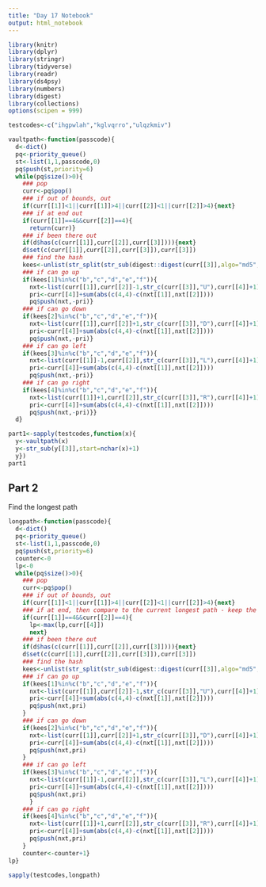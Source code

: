 ```yaml
---
title: "Day 17 Notebook"
output: html_notebook
---
```


```r
library(knitr)
library(dplyr)
library(stringr)
library(tidyverse)
library(readr)
library(ds4psy)
library(numbers)
library(digest)
library(collections)
options(scipen = 999)
```

```r
testcodes<-c("ihgpwlah","kglvqrro","ulqzkmiv")
```


```r
vaultpath<-function(passcode){
  d<-dict()
  pq<-priority_queue()
  st<-list(1,1,passcode,0)
  pq$push(st,priority=6)
  while(pq$size()>0){
    ### pop
    curr<-pq$pop()
    ### if out of bounds, out
    if(curr[[1]]<1||curr[[1]]>4||curr[[2]]<1||curr[[2]]>4){next}
    ### if at end out
    if(curr[[1]]==4&&curr[[2]]==4){
      return(curr)}
    ### if been there out
    if(d$has(c(curr[[1]],curr[[2]],curr[[3]]))){next}
    d$set(c(curr[[1]],curr[[2]],curr[[3]]),curr[[3]])
    ### find the hash
    kees<-unlist(str_split(str_sub(digest::digest(curr[[3]],algo="md5",serialize=FALSE),1,4),""))
    ### if can go up
    if(kees[1]%in%c("b","c","d","e","f")){
      nxt<-list(curr[[1]],curr[[2]]-1,str_c(curr[[3]],"U"),curr[[4]]+1)
      pri<-curr[[4]]+sum(abs(c(4,4)-c(nxt[[1]],nxt[[2]])))
      pq$push(nxt,-pri)}
    ### if can go down
    if(kees[2]%in%c("b","c","d","e","f")){
      nxt<-list(curr[[1]],curr[[2]]+1,str_c(curr[[3]],"D"),curr[[4]]+1)
      pri<-curr[[4]]+sum(abs(c(4,4)-c(nxt[[1]],nxt[[2]])))
      pq$push(nxt,-pri)}
    ### if can go left
    if(kees[3]%in%c("b","c","d","e","f")){
      nxt<-list(curr[[1]]-1,curr[[2]],str_c(curr[[3]],"L"),curr[[4]]+1)
      pri<-curr[[4]]+sum(abs(c(4,4)-c(nxt[[1]],nxt[[2]])))
      pq$push(nxt,-pri)}
    ### if can go right
    if(kees[4]%in%c("b","c","d","e","f")){
      nxt<-list(curr[[1]]+1,curr[[2]],str_c(curr[[3]],"R"),curr[[4]]+1)
      pri<-curr[[4]]+sum(abs(c(4,4)-c(nxt[[1]],nxt[[2]])))
      pq$push(nxt,-pri)}}
  d}
```




```r
part1<-sapply(testcodes,function(x){
  y<-vaultpath(x)
  y<-str_sub(y[[3]],start=nchar(x)+1)
  y})
part1
```
## Part 2
Find the longest path
```r
longpath<-function(passcode){
  d<-dict()
  pq<-priority_queue()
  st<-list(1,1,passcode,0)
  pq$push(st,priority=6)
  counter<-0
  lp<-0
  while(pq$size()>0){
    ### pop
    curr<-pq$pop()
    ### if out of bounds, out
    if(curr[[1]]<1||curr[[1]]>4||curr[[2]]<1||curr[[2]]>4){next}
    ### if at end, then compare to the current longest path - keep the longer
    if(curr[[1]]==4&&curr[[2]]==4){
      lp<-max(lp,curr[[4]])
      next}
    ### if been there out
    if(d$has(c(curr[[1]],curr[[2]],curr[[3]]))){next}
    d$set(c(curr[[1]],curr[[2]],curr[[3]]),curr[[3]])
    ### find the hash
    kees<-unlist(str_split(str_sub(digest::digest(curr[[3]],algo="md5",serialize=FALSE),1,4),""))
    ### if can go up
    if(kees[1]%in%c("b","c","d","e","f")){
      nxt<-list(curr[[1]],curr[[2]]-1,str_c(curr[[3]],"U"),curr[[4]]+1)
      pri<-curr[[4]]+sum(abs(c(4,4)-c(nxt[[1]],nxt[[2]])))
      pq$push(nxt,pri)
    }
    ### if can go down
    if(kees[2]%in%c("b","c","d","e","f")){
      nxt<-list(curr[[1]],curr[[2]]+1,str_c(curr[[3]],"D"),curr[[4]]+1)
      pri<-curr[[4]]+sum(abs(c(4,4)-c(nxt[[1]],nxt[[2]])))
      pq$push(nxt,pri)
    }
    ### if can go left
    if(kees[3]%in%c("b","c","d","e","f")){
      nxt<-list(curr[[1]]-1,curr[[2]],str_c(curr[[3]],"L"),curr[[4]]+1)
      pri<-curr[[4]]+sum(abs(c(4,4)-c(nxt[[1]],nxt[[2]])))
      pq$push(nxt,pri)
      }
    ### if can go right
    if(kees[4]%in%c("b","c","d","e","f")){
      nxt<-list(curr[[1]]+1,curr[[2]],str_c(curr[[3]],"R"),curr[[4]]+1)
      pri<-curr[[4]]+sum(abs(c(4,4)-c(nxt[[1]],nxt[[2]])))
      pq$push(nxt,pri)
    }
    counter<-counter+1}
lp}
```

```r
sapply(testcodes,longpath)
```

